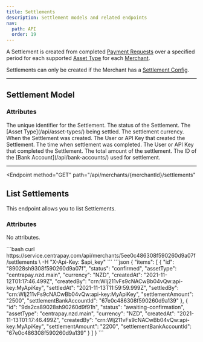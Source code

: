```yaml
---
title: Settlements
description: Settlement models and related endpoints
nav:
  path: API
  order: 19
---
```


A Settlement is created from completed [Payment Requests](/api/payment-requests/) over a specified period for each supported [Asset Type](/api/asset-types/) for each [Merchant](/api/merchants/).

Settlements can only be created if the Merchant has a [Settlement Config](/api/merchants#settlement-config-model).

---

## Settlement Model

### Attributes

<Properties>
  <Property name="id" type="string">
    The unique identifier for the Settlement.
  </Property>

  <Property name="status" type="string">
    The status of the Settlement.
  </Property>

  <Property name="assetType" type="string">
    The [Asset Type](/api/asset-types/) being settled.
  </Property>

  <Property name="currency" type="string">
    The settlement currency.
  </Property>

  <Property name="createdAt" type="timestamp">
    When the Settlement was created.
  </Property>

  <Property name="createdBy" type="crn">
    The User or API Key that created the Settlement.
  </Property>

  <Property name="settledAt" type="timestamp">
    The time when settlement was completed.
  </Property>

  <Property name="settledBy" type="crn">
    The User or API Key that completed the Settlement.
  </Property>

  <Property name="settlementAmount" type="bignumber">
    The total amount of the settlement.
  </Property>

  <Property name="settlementBankAccountId" type="string">
    The ID of the [Bank Account](/api/bank-accounts/) used for settlement.
  </Property>
</Properties>

---

<Endpoint
  method="GET"
  path="/api/merchants/{merchantId}/settlements"
>
  ## List Settlements

  This endpoint allows you to list Settlements.

  ### Attributes
  No attributes.

  <CodePanel slot="code-examples" title="Request" method="GET" path="/api/merchants/{merchantId}/settlements">
    ```bash
    curl https://service.centrapay.com/api/merchants/5ee0c486308f590260d9a07f/settlements \
      -H "X-Api-Key: $api_key"
    ```
  </CodePanel>

  <CodePanel slot="code-examples" title="Response">
    ```json
    {
      "items": [
        {
          "id": "89028sh9308f590260d9a07f",
          "status": "confirmed",
          "assetType": "centrapay.nzd.main",
          "currency": "NZD",
          "createdAt": "2021-11-12T01:17:46.499Z",
          "createdBy": "crn:WIj211vFs9cNACwBb04vQw:api-key:MyApiKey",
          "settledAt": "2021-11-13T11:59:59.999Z",
          "settledBy": "crn:WIj211vFs9cNACwBb04vQw:api-key:MyApiKey",
          "settlementAmount": "2500",
          "settlementBankAccountId": "67e0c486308f590260d9a139"
        },
        {
          "id": "9ds2cs89028sh90260d9f91h",
          "status": "awaiting-confirmation",
          "assetType": "centrapay.nzd.main",
          "currency": "NZD",
          "createdAt": "2021-11-13T01:17:46.499Z",
          "createdBy": "crn:WIj211vFs9cNACwBb04vQw:api-key:MyApiKey",
          "settlementAmount": "2200",
          "settlementBankAccountId": "67e0c486308f590260d9a139"
        }
      ]
    }
    ```
  </CodePanel>

</Endpoint>
